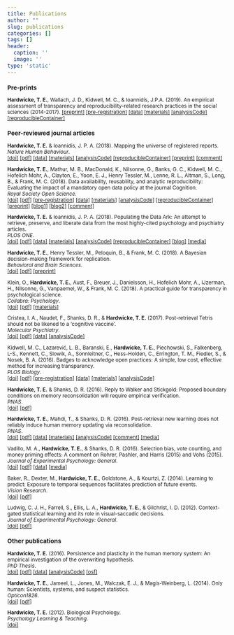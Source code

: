 ```yaml
---
title: Publications
author: ""
slug: publications
categories: []
tags: []
header:
  caption: ''
  image: ''
type: 'static'
---
```


<small>

### Pre-prints

**Hardwicke, T. E.**, Wallach, J. D., Kidwell, M. C., & Ioannidis, J.P.A. (2019). An empirical assessment of transparency and reproducibility-related research practices in the social sciences (2014-2017). [[preprint]](https://doi.org/10.31222/osf.io/6uhg5) [[pre-registration]](https://osf.io/u5bk9/) [[data]](https://osf.io/u9fw8/) [[materials]](https://osf.io/z9qtr/) [[analysisCode]](https://osf.io/sbrez/) [[reproducibleContainer]](https://doi.org/10.24433/CO.2749769.v2)

### Peer-reviewed journal articles

**Hardwicke, T. E.** & Ioannidis, J. P. A. (2018). Mapping the universe of registered reports.   
*Nature Human Behaviour*.  
[[doi]](https://doi.org/10.1038/s41562-018-0444-y) [[pdf]](https://rdcu.be/8eBP) [[data]](https://osf.io/rv7eb/) [[materials]](https://osf.io/uzegq/) [[analysisCode]](https://osf.io/uzfjp/) [[reproducibleContainer]](https://doi.org/10.24433/CO.03fa2564-3910-4982-9882-4f2fcec50385.v3) [[preprint]](https://dx.doi.org/10.17605/OSF.IO/FZPCY) [[comment]](https://doi.org/10.1038/s41562-018-0449-6)

**Hardwicke, T. E.**, Mathur, M. B., MacDonald, K., Nilsonne, G., Banks, G. C., Kidwell, M. C., Hofelich Mohr, A., Clayton, E., Yoon, E. J., Henry Tessler, M., Lenne, R. L., Altman, S., Long, B., & Frank, M. C. (2018). Data availability, reusability, and analytic reproducibility: Evaluating the impact of a mandatory open data policy at the journal Cognition.   
*Royal Society Open Science*.  
[[doi]](https://dx.doi.org/10.1098/rsos.180448) [[pdf]](/files/Hardwicke_reproducibility_2018.pdf) [[pre-registration]](https://osf.io/q4qy3/) [[data]](https://osf.io/6s8b3/) [[materials]](https://osf.io/k2mdr/) [[analysisCode]](https://osf.io/wf3as/) [[reproducibleContainer]](https://doi.org/10.24433/CO.abd8b483-c5e3-4382-a493-1fc5aecb0f1d.v2) [[preprint]](https://dx.doi.org/10.17605/OSF.IO/39CFB) [[blog1]](https://tomhardwicke.netlify.com/blog/psychology-reproducibility/) [[blog2]](https://tomhardwicke.netlify.com/blog/open-data-reusability/) [[comment]](https://doi.org/10.1016/j.cognition.2018.10.008)

**Hardwicke, T. E.** & Ioannidis, J. P. A. (2018). Populating the Data Ark: An attempt to retrieve, preserve, and liberate data from the most highly-cited psychology and psychiatry articles.  
*PLOS ONE*.  
[[doi]](https://doi.org/10.1371/journal.pone.0201856) [[pdf]](/files/Hardwicke_Ioannidis_2018_plos_one.pdf) [[data]](https://osf.io/r38qu/) [[materials]](https://osf.io/4dum6/) [[analysisCode]](https://osf.io/7syrt/) [[reproducibleContainer]](https://doi.org/10.24433/CO.241ffbb1-5b81-44bd-94f4-d066b62c5f7f.v2) [[blog]](https://tomhardwicke.netlify.com/blog/attrition-scholarly-record/) [[media]](http://blogs.discovermagazine.com/neuroskeptic/2018/08/06/how-accessible-is-psychology-data/)

**Hardwicke, T. E.**, Henry Tessler, M., Peloquin, B., & Frank, M. C. (2018). A Bayesian decision-making framework for replication.   
*Behavioral and Brain Sciences*.  
[[doi]](https://doi.org/10.1017/S0140525X18000675) [[pdf]](/files/Zwann_replication_2018.pdf) [[preprint]](https://dx.doi.org/10.17605/OSF.IO/N3YAH)

Klein, O., **Hardwicke, T. E.**, Aust, F., Breuer, J., Danielsson, H., Hofelich Mohr, A., IJzerman, H., Nilsonne, G., Vanpaemel, W., & Frank, M. C. (2018). A practical guide for transparency in psychological science.  
*Collabra: Psychology*.  
[[doi]](http://doi.org/10.1525/collabra.158) [[pdf]](/files/transparencyGuide.pdf) [[materials]](https://osf.io/xf6ug/)

Cristea, I. A., Naudet, F., Shanks, D. R., & **Hardwicke, T. E.** (2017). Post-retrieval Tetris should not be likened to a ‘cognitive vaccine’.  
*Molecular Psychiatry*.  
[[doi]](http://dx.doi.org/10.1038/mp.2017.222) [[pdf]](/files/Cristea_tetris_2017.pdf) [[data]](https://osf.io/nwz9j/) [[analysisCode]](https://osf.io/p3z58/)

Kidwell, M. C., Lazarević, L. B., Baranski, E., **Hardwicke, T. E.**, Piechowski, S., Falkenberg, L-S., Kennett, C., Slowik, A., Sonnleitner, C., Hess-Holden, C., Errington, T. M., Fiedler, S., & Nosek, B. A. (2016). Badges to acknowledge open practices: A simple, low cost, effective method for increasing transparency.  
*PLOS Biology*.  
[[doi]](https://dx.doi.org/10.1371/journal.pbio.1002456) [[pdf]](/files/openBadges.pdf) [[pre-registration]](https://osf.io/3upzh/) [[data]](https://osf.io/u6g7t/) [[materials]](https://osf.io/8kt4b/) [[analysisCode]](https://osf.io/257kv/)

**Hardwicke, T. E.** & Shanks, D. R. (2016). Reply to Walker and Stickgold: Proposed boundary conditions on memory reconsolidation will require empirical verification.  
*PNAS*.  
[[doi]](https://dx.doi.org/10.1073/pnas.1608235113) [[pdf]](/files/sequenceReconReply.pdf)

**Hardwicke, T. E.**, Mahdi, T., & Shanks, D. R. (2016). Post-retrieval new learning does not reliably induce human memory updating via reconsolidation.  
*PNAS*.  
[[doi]](https://dx.doi.org/10.1073/pnas.1601440113) [[pdf]](/files/sequenceRecon.pdf) [[data]](https://osf.io/bm47u/) [[materials]](https://osf.io/xyf34/) [[analysisCode]](https://osf.io/se6gb/) [[comment]](https://doi.org/10.1073/pnas.1607964113) [[media]](http://blogs.discovermagazine.com/neuroskeptic/2016/05/19/does-reconsolidation-exist/)

Vadillo, M. A., **Hardwicke, T. E.**, & Shanks, D. R. (2016). Selection bias, vote counting, and money priming effects: A comment on Rohrer, Pashler, and Harris (2015) and Vohs (2015).  
*Journal of Experimental Psychology: General*.  
[[doi]](https://dx.doi.org/10.1037/xge0000157) [[pdf]](/files/moneyPriming.pdf) [[data]](https://osf.io/4e3gy/) [[media]](http://blogs.discovermagazine.com/neuroskeptic/2016/04/23/publication-bias-in-money-priming/)

Baker, R., Dexter, M., **Hardwicke, T. E.**, Goldstone, A., & Kourtzi, Z. (2014). Learning to predict: Exposure to temporal sequences facilitates prediction of future events.  
*Vision Research*.  
[[doi]](http://dx.doi.org/10.1016/j.visres.2013.10.017) [[pdf]](/files/learningToPredict.pdf)

Ludwig, C. J. H., Farrell, S., Ellis, L. A., **Hardwicke, T. E.**, & Gilchrist, I. D. (2012). Context-gated statistical learning and its role in visual-saccadic decisions.  
*Journal of Experimental Psychology: General*.  
[[doi]](http://dx.doi.org/10.1037/a0024916) [[pdf]](/files/contextGatedSL.pdf)

### Other publications

**Hardwicke, T. E.** (2016). Persistence and plasticity in the human memory system: An empirical investigation of the overwriting hypothesis.  
*PhD Thesis*.  
[[doi]](https://dx.doi.org/10.17605/OSF.IO/R4C32) [[pdf]](/files/Hardwicke_thesis.pdf) [[data]](https://osf.io/rxtgs/) [[analysisCode]](https://osf.io/rxtgs/) [[osf]](https://osf.io/rxtgs/)

**Hardwicke, T. E.**, Jameel, L., Jones, M., Walczak, E. J., & Magis-Weinberg, L. (2014). Only human: Scientists, systems, and suspect statistics.  
*Opticon1826*.  
[[doi]](http://dx.doi.org/10.5334/opt.ch) [[pdf]](/files/onlyHuman.pdf)

**Hardwicke, T. E.** (2012). Biological Psychology.  
*Psychology Learning & Teaching*.  
[[doi]](http://dx.doi.org/10.2304/plat.2012.11.1.106)

</small>
